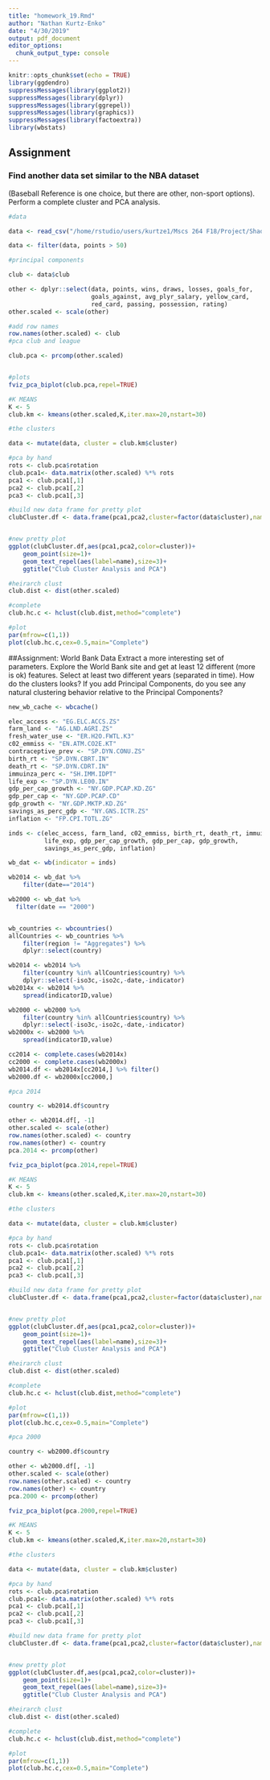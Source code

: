 ```yaml
---
title: "homework_19.Rmd"
author: "Nathan Kurtz-Enko"
date: "4/30/2019"
output: pdf_document
editor_options: 
  chunk_output_type: console
---
```


```r
knitr::opts_chunk$set(echo = TRUE)
library(ggdendro)
suppressMessages(library(ggplot2))
suppressMessages(library(dplyr))
suppressMessages(library(ggrepel))
suppressMessages(library(graphics))
suppressMessages(library(factoextra))
library(wbstats)
```

## Assignment

### Find another data set similar to the NBA dataset
(Baseball Reference is one choice, but there are other, non-sport
options). Perform a complete cluster and PCA analysis.

```r
#data

data <- read_csv("/home/rstudio/users/kurtze1/Mscs 264 F18/Project/Shaoze and Nathan /soccer_data.csv")

data <- filter(data, points > 50)

#principal components

club <- data$club

other <- dplyr::select(data, points, wins, draws, losses, goals_for,
                       goals_against, avg_plyr_salary, yellow_card, 
                       red_card, passing, possession, rating)
other.scaled <- scale(other)

#add row names
row.names(other.scaled) <- club
#pca club and league

club.pca <- prcomp(other.scaled)


#plots
fviz_pca_biplot(club.pca,repel=TRUE)

#K MEANS
K <- 5
club.km <- kmeans(other.scaled,K,iter.max=20,nstart=30)

#the clusters

data <- mutate(data, cluster = club.km$cluster)

#pca by hand
rots <- club.pca$rotation
club.pca1<- data.matrix(other.scaled) %*% rots
pca1 <- club.pca1[,1]
pca2 <- club.pca1[,2]
pca3 <- club.pca1[,3]

#build new data frame for pretty plot
clubCluster.df <- data.frame(pca1,pca2,cluster=factor(data$cluster),name=club)


#new pretty plot
ggplot(clubCluster.df,aes(pca1,pca2,color=cluster))+
    geom_point(size=1)+
    geom_text_repel(aes(label=name),size=3)+
    ggtitle("Club Cluster Analysis and PCA")

#heirarch clust
club.dist <- dist(other.scaled)

#complete
club.hc.c <- hclust(club.dist,method="complete")

#plot
par(mfrow=c(1,1))
plot(club.hc.c,cex=0.5,main="Complete")
```

##Assignment: World Bank Data
Extract a more interesting set of parameters. Explore the World
Bank site and get at least 12 different (more is ok)
features. Select at least two different years (separated in
time). How do the clusters looks? If you add Principal Components,
do you see any natural clustering behavior relative to the
Principal Components?

```r
new_wb_cache <- wbcache()
```

```r
elec_access <- "EG.ELC.ACCS.ZS"
farm_land <- "AG.LND.AGRI.ZS"
fresh_water_use <- "ER.H2O.FWTL.K3"
c02_emmiss <- "EN.ATM.CO2E.KT"
contraceptive_prev <- "SP.DYN.CONU.ZS"
birth_rt <- "SP.DYN.CBRT.IN"
death_rt <- "SP.DYN.CDRT.IN"
immuinza_perc <- "SH.IMM.IDPT"
life_exp <- "SP.DYN.LE00.IN"
gdp_per_cap_growth <- "NY.GDP.PCAP.KD.ZG"
gdp_per_cap <- "NY.GDP.PCAP.CD"
gdp_growth <- "NY.GDP.MKTP.KD.ZG"
savings_as_perc_gdp <- "NY.GNS.ICTR.ZS"
inflation <- "FP.CPI.TOTL.ZG"

inds <- c(elec_access, farm_land, c02_emmiss, birth_rt, death_rt, immuinza_perc, 
          life_exp, gdp_per_cap_growth, gdp_per_cap, gdp_growth, 
          savings_as_perc_gdp, inflation)

wb_dat <- wb(indicator = inds)

wb2014 <- wb_dat %>%
    filter(date=="2014")

wb2000 <- wb_dat %>%
  filter(date == "2000")


wb_countries <- wbcountries() 
allCountries <- wb_countries %>%
    filter(region != "Aggregates") %>%
    dplyr::select(country)

wb2014 <- wb2014 %>% 
    filter(country %in% allCountries$country) %>%
    dplyr::select(-iso3c,-iso2c,-date,-indicator)
wb2014x <- wb2014 %>%
    spread(indicatorID,value)

wb2000 <- wb2000 %>% 
    filter(country %in% allCountries$country) %>%
    dplyr::select(-iso3c,-iso2c,-date,-indicator)
wb2000x <- wb2000 %>%
    spread(indicatorID,value)

cc2014 <- complete.cases(wb2014x)
cc2000 <- complete.cases(wb2000x)
wb2014.df <- wb2014x[cc2014,] %>% filter()
wb2000.df <- wb2000x[cc2000,]
```

```r
#pca 2014 

country <- wb2014.df$country

other <- wb2014.df[, -1]
other.scaled <- scale(other)
row.names(other.scaled) <- country
row.names(other) <- country
pca.2014 <- prcomp(other)

fviz_pca_biplot(pca.2014,repel=TRUE)

#K MEANS
K <- 5
club.km <- kmeans(other.scaled,K,iter.max=20,nstart=30)

#the clusters

data <- mutate(data, cluster = club.km$cluster)

#pca by hand
rots <- club.pca$rotation
club.pca1<- data.matrix(other.scaled) %*% rots
pca1 <- club.pca1[,1]
pca2 <- club.pca1[,2]
pca3 <- club.pca1[,3]

#build new data frame for pretty plot
clubCluster.df <- data.frame(pca1,pca2,cluster=factor(data$cluster),name=club)


#new pretty plot
ggplot(clubCluster.df,aes(pca1,pca2,color=cluster))+
    geom_point(size=1)+
    geom_text_repel(aes(label=name),size=3)+
    ggtitle("Club Cluster Analysis and PCA")

#heirarch clust
club.dist <- dist(other.scaled)

#complete
club.hc.c <- hclust(club.dist,method="complete")

#plot
par(mfrow=c(1,1))
plot(club.hc.c,cex=0.5,main="Complete")
```

```r
#pca 2000

country <- wb2000.df$country

other <- wb2000.df[, -1]
other.scaled <- scale(other)
row.names(other.scaled) <- country
row.names(other) <- country
pca.2000 <- prcomp(other)

fviz_pca_biplot(pca.2000,repel=TRUE)

#K MEANS
K <- 5
club.km <- kmeans(other.scaled,K,iter.max=20,nstart=30)

#the clusters

data <- mutate(data, cluster = club.km$cluster)

#pca by hand
rots <- club.pca$rotation
club.pca1<- data.matrix(other.scaled) %*% rots
pca1 <- club.pca1[,1]
pca2 <- club.pca1[,2]
pca3 <- club.pca1[,3]

#build new data frame for pretty plot
clubCluster.df <- data.frame(pca1,pca2,cluster=factor(data$cluster),name=club)


#new pretty plot
ggplot(clubCluster.df,aes(pca1,pca2,color=cluster))+
    geom_point(size=1)+
    geom_text_repel(aes(label=name),size=3)+
    ggtitle("Club Cluster Analysis and PCA")

#heirarch clust
club.dist <- dist(other.scaled)

#complete
club.hc.c <- hclust(club.dist,method="complete")

#plot
par(mfrow=c(1,1))
plot(club.hc.c,cex=0.5,main="Complete")
```

